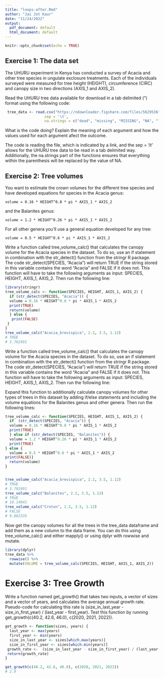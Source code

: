 ```yaml
---
title: "loops-after.Rmd"
author: "Jai Jot Kaur"
date: "11/24/2022"
output:
  pdf_document: default
  html_document: default
---
```


```r
knitr::opts_chunk$set(echo = TRUE)
```

## Exercise 1: The data set
The UHURU experiment in Kenya has conducted a survey of Acacia and other tree species in ungulate exclosure treatments. Each of the individuals surveyed were measured for tree height (HEIGHT), circumference (CIRC) and canopy size in two directions (AXIS_1 and AXIS_2).

Read the UHURU tree data available for download in a tab delimited ("\t") format using the following code:

```r
 tree_data <- read.csv("https://ndownloader.figshare.com/files/5629536",
                  sep = '\t',
                  na.strings = c("dead", "missing", "MISSING", "NA", "?", "3.3."))
```

What is the code doing? Explain the meaning of each argument and how the values used for each argument afect the outcome.

The code is reading the file, which is indicated by a link, and the sep = '/t' allows for the UHURU tree data to be read in a tab delimited way. Additionally, the na.strings part of the functions ensures that everything within the parenthesis will be replaced by the value of NA.

## Exercise 2: Tree volumes
You want to estimate the crown volumes for the different tree species and have developed equations for species in the Acacia genus:

```r.eval
volume = 0.16 * HEIGHT^0.8 * pi * AXIS_1 * AXIS_2
```

and the Balanites genus:

```r.eval
volume = 1.2 * HEIGHT^0.26 * pi * AXIS_1 * AXIS_2
```

For all other genera you’ll use a general equation developed for any tree:

```r.eval
volume = 0.5 * HEIGHT^0.6 * pi * AXIS_1 * AXIS_2
```

Write a function called tree_volume_calc() that calculates the canopy volume for the Acacia species in the dataset. To do so, use an if statement in combination with the str_detect() function from the stringr R package. The code str_detect(SPECIES, "Acacia") will return TRUE if the string stored in this variable contains the word “Acacia” and FALSE if it does not. This function will have to take the following arguments as input: SPECIES, HEIGHT, AXIS_1, AXIS_2. Then run the following line:

```r
library(stringr)
tree_volume_calc <- function(SPECIES, HEIGHT, AXIS_1, AXIS_2) {
  if (str_detect(SPECIES, "Acacia")) {
  volume = 0.16 * HEIGHT^0.8 * pi * AXIS_1 * AXIS_2
  print(TRUE)
  return(volume)
  } else {
   print(FALSE)
 }
} 
tree_volume_calc("Acacia_brevispica", 2.2, 3.5, 1.12)
# TRUE
# 3.702491
```

Write a function called tree_volume_calc() that calculates the canopy volume for the Acacia species in the dataset. To do so, use an if statement in combination with the str_detect() function from the stringr R package. The code str_detect(SPECIES, "Acacia") will return TRUE if the string stored in this variable contains the word “Acacia” and FALSE if it does not. This function will have to take the following arguments as input: SPECIES, HEIGHT, AXIS_1, AXIS_2. Then run the following line:

Expand this function to additionally calculate canopy volumes for other types of trees in this dataset by adding if/else statements and including the volume equations for the Balanites genus and other genera. Then run the following lines:

```r
tree_volume_calc <- function(SPECIES, HEIGHT, AXIS_1, AXIS_2) {
  if  (str_detect(SPECIES, "Acacia")) {
  volume = 0.16 * HEIGHT^0.8 * pi * AXIS_1 * AXIS_2
  print(TRUE)
  } else if (str_detect(SPECIES, "Balanites")) {
  volume = 1.2 * HEIGHT^0.26 * pi * AXIS_1 * AXIS_2
  print(TRUE)
} else {
  volume = 0.5 * HEIGHT^0.6 * pi * AXIS_1 * AXIS_2 
print(FALSE)}
  return(volume)
}


tree_volume_calc("Acacia_brevispica", 2.2, 3.5, 1.12)
# TRUE
# 3.702491
tree_volume_calc("Balanites", 2.2, 3.5, 1.12) 
# TRUE
# 18.14041
tree_volume_calc("Croton", 2.2, 3.5, 1.12)
# FALSE
# 9.882335

```

Now get the canopy volumes for all the trees in the tree_data dataframe and add them as a new column to the data frame. You can do this using tree_volume_calc() and either mapply() or using dplyr with rowwise and mutate.

```r
library(dplyr)
tree_data %>% 
  rowwise() %>% 
  mutate(VOLUME = tree_volume_calc(SPECIES, HEIGHT, AXIS_1, AXIS_2))
```

# Exercise 3: Tree Growth

Write a function named get_growth() that takes two inputs, a vector of sizes and a vector of years, and calculates the average annual growth rate. Pseudo-code for calculating this rate is (size_in_last_year - size_in_first_year) / (last_year - first_year). Test this function by running get_growth(c(40.2, 42.6, 46.0), c(2020, 2021, 2022)).

```r
get_growth <- function(sizes, years) {
  last_year <- max(years)
  first_year <- min(years)
  size_in_last_year <- sizes[which.max(years)]
  size_in_first_year <- sizes[which.min(years)]
 growth_rate <-  (size_in_last_year - size_in_first_year) / (last_year - first_year)
 return(growth_rate)
}

get_growth(c(40.2, 42.6, 46.0), c(2020, 2021, 2022))
# 2.9
```



